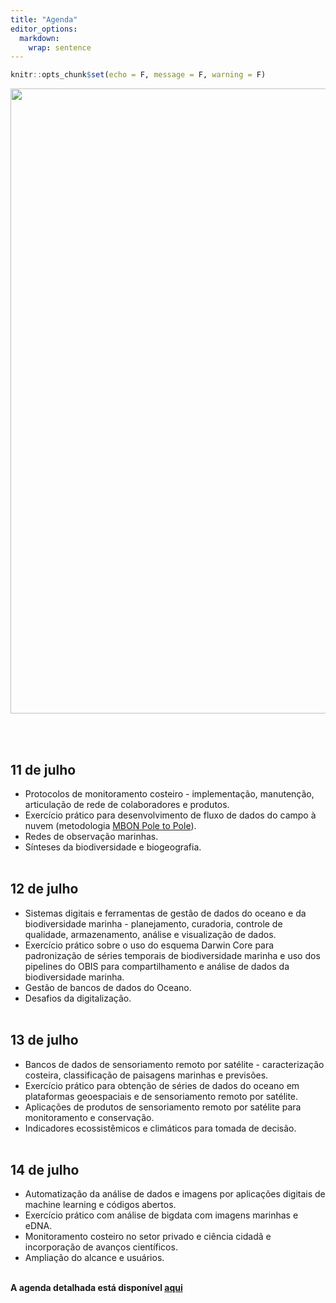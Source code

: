 ```yaml
---
title: "Agenda"
editor_options: 
  markdown: 
    wrap: sentence
---
```


```r
knitr::opts_chunk$set(echo = F, message = F, warning = F)
```

  </h3>

</body>

<img src="images/survey.JPEG" width="1000px"/>

<body>

<br> <br>

<h2>

## **11 de julho**

-   Protocolos de monitoramento costeiro - implementação,  manutenção, articulação de rede de colaboradores e produtos.
-   Exercício prático para desenvolvimento de fluxo de dados do  campo à nuvem (metodologia [MBON Pole to Pole](https://marinebon.org/p2p/index.html)). 
-   Redes de observação marinhas.  
-   Sínteses da biodiversidade e biogeografia. <br> <br>

## **12 de julho** 

-   Sistemas digitais e ferramentas de gestão de dados do  oceano e da biodiversidade marinha - planejamento, curadoria, controle de  qualidade, armazenamento, análise e visualização de dados.
-   Exercício prático sobre o uso do esquema Darwin Core para  padronização de séries temporais de biodiversidade marinha e uso dos pipelines do  OBIS para compartilhamento e análise de dados da biodiversidade marinha.
-   Gestão de bancos de dados do Oceano. 
-   Desafios da digitalização. <br> <br>

## **13 de julho**

-   Bancos de dados de sensoriamento remoto por satélite -  caracterização costeira, classificação de paisagens marinhas e previsões.
-   Exercício prático para obtenção de séries de dados do oceano  em plataformas geoespaciais e de sensoriamento remoto por satélite. 
-   Aplicações de produtos de sensoriamento remoto por satélite para  monitoramento e conservação. 
-   Indicadores ecossistêmicos e climáticos para tomada de decisão. <br> <br>

## **14 de julho**

-   Automatização da análise de dados e imagens por  aplicações digitais de machine learning e códigos abertos.
-   Exercício prático com análise de bigdata com imagens  marinhas e eDNA. 
-   Monitoramento costeiro no setor privado e ciência cidadã e incorporação de avanços científicos. 
-   Ampliação do alcance e usuários. <br> <br>

**A agenda detalhada está disponível [aqui](OceanDataBootcamp_Agenda.pdf)**

<h2>

</body>

<br>
